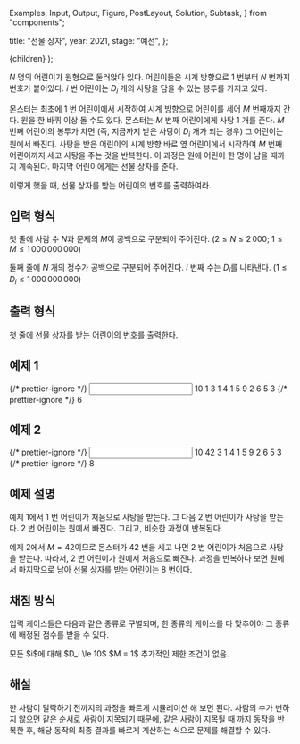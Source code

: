   Examples,
  Input,
  Output,
  Figure,
  PostLayout,
  Solution,
  Subtask,
} from "components";

  title: "선물 상자",
  year: 2021,
  stage: "예선",
};

  <PostLayout meta={meta}>{children}</PostLayout>
);

$N$ 명의 어린이가 원형으로 둘러앉아 있다. 어린이들은 시계 방향으로 $1$ 번부터 $N$ 번까지 번호가 붙어있다. $i$ 번 어린이는 $D_i$ 개의 사탕을 담을 수 있는 봉투를 가지고 있다.

몬스터는 최초에 $1$ 번 어린이에서 시작하여 시계 방향으로 어린이를 세어 $M$ 번째까지 간다. 원을 한 바퀴 이상 돌 수도 있다. 몬스터는 $M$ 번째 어린이에게 사탕 $1$ 개를 준다. $M$ 번째 어린이의 봉투가 차면 (즉, 지금까지 받은 사탕이 $D_i$ 개가 되는 경우) 그 어린이는 원에서 빠진다. 사탕을 받은 어린이의 시계 방향 바로 옆 어린이에서 시작하여 $M$ 번째 어린이까지 세고 사탕을 주는 것을 반복한다. 이 과정은 원에 어린이 한 명이 남을 때까지 계속된다. 마지막 어린이에게는 선물 상자를 준다.

이렇게 했을 때, 선물 상자를 받는 어린이의 번호를 출력하여라.

## 입력 형식

첫 줄에 사람 수 $N$과 문제의 $M$이 공백으로 구분되어 주어진다.
($2 \le N \le 2\,000;$ $1 \le M \le 1\,000\,000\,000$)

둘째 줄에 $N$ 개의 정수가 공백으로 구분되어 주어진다.
$i$ 번째 수는 $D_i$를 나타낸다. ($1 \le D_i \le 1\,000\,000\,000$)

## 출력 형식

첫 줄에 선물 상자를 받는 어린이의 번호를 출력한다.

## 예제 1

<Examples>
  {/* prettier-ignore */}
  <Input>
10 1
3 1 4 1 5 9 2 6 5 3
  </Input>
  {/* prettier-ignore */}
  <Output>
6
  </Output>
</Examples>

## 예제 2

<Examples>
  {/* prettier-ignore */}
  <Input>
10 42
3 1 4 1 5 9 2 6 5 3
  </Input>
  {/* prettier-ignore */}
  <Output>
8
  </Output>
</Examples>

## 예제 설명

예제 1에서 $1$ 번 어린이가 처음으로 사탕을 받는다. 그 다음 $2$ 번 어린이가 사탕을 받는다. $2$ 번 어린이는 원에서 빠진다. 그리고, 비슷한 과정이 반복된다.

예제 2에서 $M=42$이므로 몬스터가 $42$ 번을 세고 나면 $2$ 번 어린이가 처음으로 사탕을 받는다. 따라서, $2$ 번 어린이가 원에서 처음으로 빠진다. 과정을 반복하다 보면 원에서 마지막으로 남아 선물 상자를 받는 어린이는 $8$ 번이다.

## 채점 방식

입력 케이스들은 다음과 같은 종류로 구별되며, 한 종류의 케이스를 다 맞추어야 그 종류에 배정된 점수를 받을 수 있다.

<Subtask index={1} score={9}>
  모든 $i$에 대해 $D_i \le 10$
</Subtask>
<Subtask index={2} score={8}>
  $M = 1$
</Subtask>
<Subtask index={3} score={83}>
  추가적인 제한 조건이 없음.
</Subtask>

## 해설

<Solution>
  한 사람이 탈락하기 전까지의 과정을 빠르게 시뮬레이션 해 보면 된다. 사람의 수가
  변하지 않으면 같은 순서로 사람이 지목되기 때문에, 같은 사람이 지목될 때 까지
  동작을 반복한 후, 해당 동작의 최종 결과를 빠르게 계산하는 식으로 문제를 해결할
  수 있다.
</Solution>
